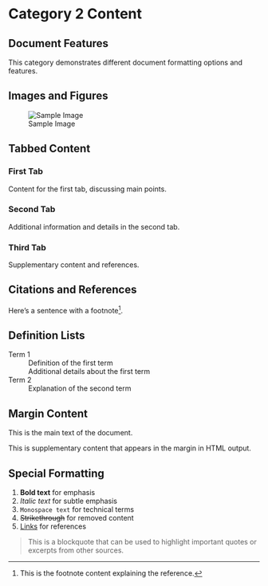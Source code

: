 # Category 2 Content

## Document Features

This category demonstrates different document formatting options and features.

## Images and Figures

![Sample Image](https://via.placeholder.com/400x300)

## Tabbed Content

::: {.panel-tabset}
### First Tab

Content for the first tab, discussing main points.

### Second Tab

Additional information and details in the second tab.

### Third Tab

Supplementary content and references.
:::

## Citations and References

Here's a sentence with a footnote[^1].

[^1]: This is the footnote content explaining the reference.

## Definition Lists

Term 1
: Definition of the first term
: Additional details about the first term

Term 2
: Explanation of the second term

## Margin Content

This is the main text of the document.

::: {.column-margin}
This is supplementary content that appears in the margin in HTML output.
:::

## Special Formatting

1. **Bold text** for emphasis
2. *Italic text* for subtle emphasis
3. `Monospace text` for technical terms
4. ~~Strikethrough~~ for removed content
5. [Links](https://example.com) for references

> This is a blockquote that can be used to highlight important quotes or excerpts from other sources.
